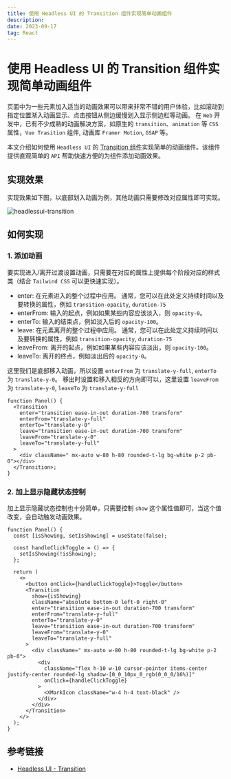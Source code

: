 ```yaml
---
title: 使用 Headless UI 的 Transition 组件实现简单动画组件
description:
date: 2023-09-17
tag: React
---
```


# 使用 Headless UI 的 Transition 组件实现简单动画组件

页面中为一些元素加入适当的动画效果可以带来非常不错的用户体验，比如滚动到指定位置渐入动画显示、点击按钮从侧边缓慢划入显示侧边栏等动画。
在 `Web` 开发中，已有不少成熟的动画解决方案，如原生的 `transition`、`animation` 等 `CSS` 属性，`Vue Trasition` 组件, 动画库 `Framer Motion`, `GSAP` 等。

本文介绍如何使用 `Headless UI` 的 [Transition 组件](https://headlessui.com/react/transition)实现简单的动画组件。该组件提供直观简单的 `API` 帮助快速方便的为组件添加动画效果。

## 实现效果

实现效果如下图，以底部划入动画为例，其他动画只需要修改对应属性即可实现。

![headlessui-transition](/images/minigame/headlessui-transition.gif)

## 如何实现

### 1. 添加动画

要实现进入/离开过渡设置动画，只需要在对应的属性上提供每个阶段对应的样式类（结合 `Tailwind CSS` 可以更快速实现）。

- enter: 在元素进入的整个过程中应用。 通常，您可以在此处定义持续时间以及要转换的属性，例如 `transition-opacity`, `duration-75`
- enterFrom: 输入的起点，例如如果某些内容应该淡入，则 `opacity-0`。
- enterTo: 输入的结束点，例如淡入后的 `opacity-100`。
- leave: 在元素离开的整个过程中应用。 通常，您可以在此处定义持续时间以及要转换的属性，例如 `transition-opacity`, `duration-75`
- leaveFrom: 离开的起点，例如如果某些内容应该淡出，则 `opacity-100`。
- leaveTo: 离开的终点，例如淡出后的 `opacity-0`。

这里我们是底部移入动画，所以设置 `enterFrom` 为 `translate-y-full`, `enterTo` 为 `translate-y-0`。
移出时设置和移入相反的方向即可以，这里设置 `leaveFrom` 为 `translate-y-0`, `leaveTo` 为 `translate-y-full`

```tsx filename="Panel.tsx" {3-8}
function Panel() {
  <Transition
    enter="transition ease-in-out duration-700 transform"
    enterFrom="translate-y-full"
    enterTo="translate-y-0"
    leave="transition ease-in-out duration-700 transform"
    leaveFrom="translate-y-0"
    leaveTo="translate-y-full"
  >
    <div className=" mx-auto w-80 h-80 rounded-t-lg bg-white p-2 pb-0"></div>
  </Transition>;
}
```

### 2. 加上显示隐藏状态控制

加上显示隐藏状态控制也十分简单，只需要控制 `show` 这个属性值即可，当这个值改变，会自动触发动画效果。

```tsx filename="Panel.tsx" {2-10,12}
function Panel() {
  const [isShowing, setIsShowing] = useState(false);

  const handleClickToggle = () => {
    setIsShowing(!isShowing);
  };

  return (
    <>
      <button onClick={handleClickToggle}>Toggle</button>
      <Transition
        show={isShowing}
        className="absolute bottom-0 left-0 right-0"
        enter="transition ease-in-out duration-700 transform"
        enterFrom="translate-y-full"
        enterTo="translate-y-0"
        leave="transition ease-in-out duration-700 transform"
        leaveFrom="translate-y-0"
        leaveTo="translate-y-full"
      >
        <div className=" mx-auto w-80 h-80 rounded-t-lg bg-white p-2 pb-0">
          <div
            className="flex h-10 w-10 cursor-pointer items-center justify-center rounded-lg shadow-[0_0_10px_0_rgb(0_0_0/16%)]"
            onClick={handleClickToggle}
          >
            <XMarkIcon className="w-4 h-4 text-black" />
          </div>
        </div>
      </Transition>
    </>
  );
}
```

## 参考链接

- [Headless UI - Transition](https://headlessui.com/react/transition)
